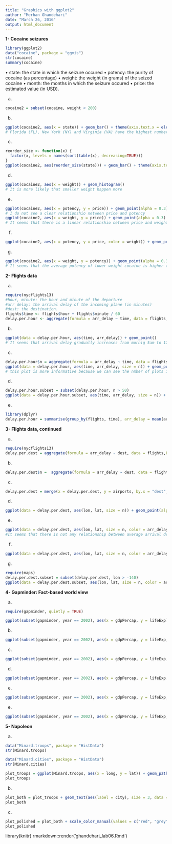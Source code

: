 ```yaml
---
title: "Graphics with ggplot2"
author: "Merhan Ghandehari"
date: "March 26, 2016"
output: html_document
---
```


**1- Cocaine seizures**

```r
library(ggplot2)
data("cocaine", package = "ggvis")
str(cocaine)
summary(cocaine)
```

• state: the state in which the seizure occured
• potency: the purity of cocaine (as percentage)
• weight: the weight (in grams) of the seized cocaine 
• month: the months in which the seizure occured
• price: the estimated value (in USD).

a)
```r
cocaine2 = subset(cocaine, weight < 200)
```

b)
```r
ggplot(cocaine2, aes(x = state)) + geom_bar() + theme(axis.text.x = element_text(angle = 90, hjust = 1))
# Florida (FL), New York (NY) and Virginia (VA) have the highest number of seizures
```

c)
```r
reorder_size <- function(x) {
  factor(x, levels = names(sort(table(x), decreasing=TRUE)))
}
ggplot(cocaine2, aes(reorder_size(state))) + geom_bar() + theme(axis.text.x = element_text(angle = 90, hjust = 1))
```


d)
```r
ggplot(cocaine2, aes(x = weight)) + geom_histogram()
# It is more likely that smaller weight happen more 
```

e)
```r
ggplot(cocaine2, aes(x = potency, y = price)) + geom_point(alpha = 0.3) 
# I do not see a clear relationshio netween price and potency
ggplot(cocaine2, aes(x = weight, y = price)) + geom_point(alpha = 0.3)
# It seems that there is a linear relationshio netween price and weight
```

f)
```r
ggplot(cocaine2, aes(x = potency, y = price, color = weight)) + geom_point(alpha = 0.5) + scale_color_gradient(trans = "log") 
```

g)
```r
ggplot(cocaine2, aes(x = weight, y = potency)) + geom_point(alpha = 0.3) + geom_smooth()
# It seems that the average potency of lower weight cocaine is higher (considering weights below 150 grams)
```


**2- Flights data**

a)
```r
require(nycflights13)
#hour, minute: the hour and minute of the departure
#arr delay: the arrival delay of the incoming plane (in minutes)
#dest: the destination.
flights$time <- flights$hour + flights$minute / 60
delay.per.hour <- aggregate(formula = arr_delay ~ time, data = flights, FUN = mean, na.rm = TRUE)
```

b)
```r
ggplot(data = delay.per.hour, aes(time, arr_delay)) + geom_point()
# It seems that arrival delay gradually increases from mornig 5am to 12am, and the sudenly we have several hour delays after midnight. So, it's better to take a flight in the morning.
```

c)
```r
delay.per.hour$n = aggregate(formula = arr_delay ~ time, data = flights, FUN = length)[, "arr_delay"]
ggplot(data = delay.per.hour, aes(time, arr_delay, size = n)) + geom_point(alpha = 0.3)
# this plot is more informative because we can see the nmber of plots is different hours.For example, the number of fights after midnight is mush less than the other hours that cannot be understood in the previous plot.
```

d)
```r
delay.per.hour.subset = subset(delay.per.hour, n > 50)
ggplot(data = delay.per.hour.subset, aes(time, arr_delay, size = n)) + geom_point() + scale_size_area()
```

e)
```r
library(dplyr)
delay.per.hour = summarise(group_by(flights, time), arr_delay = mean(arr_delay, na.rm = TRUE))
```

**3- Flights data, continued**

a)
```r
require(nycflights13)
delay.per.dest = aggregate(formula = arr_delay ~ dest, data = flights,FUN = mean, na.rm = TRUE)
```

b)
```r
delay.per.dest$n =  aggregate(formula = arr_delay ~ dest, data = flights, FUN = length)[, "arr_delay"]
```

c)
```r
delay.per.dest = merge(x = delay.per.dest, y = airports, by.x = "dest", by.y = "faa", all.x = T, all.y = F)
```

d)
```r
ggplot(data = delay.per.dest, aes(lon, lat, size = n)) + geom_point(alpha = 0.5)
```

e)
```r
ggplot(data = delay.per.dest, aes(lon, lat, size = n, color = arr_delay)) + geom_point()
#It seems that there is not any relationship between average arrival delay and number of departing planes
```

f)
```r
ggplot(data = delay.per.dest, aes(lon, lat, size = n, color = arr_delay)) + geom_point() + scale_size_area()
```

g)
```r
require(maps)
delay.per.dest.subset = subset(delay.per.dest, lon > -140)
ggplot(data = delay.per.dest.subset, aes(lon, lat, size = n, color = arr_delay)) + geom_point() + borders(database = "state", size = 0.5) + scale_size_area()

```


**4- Gapminder: Fact-based world view**

a)
```r
require(gapminder, quietly = TRUE)

ggplot(subset(gapminder, year == 2002), aes(x = gdpPercap, y = lifeExp)) + geom_point()
```

b)
```r
ggplot(subset(gapminder, year == 2002), aes(x = gdpPercap, y = lifeExp, fill = country, )) + geom_point(aes(size = sqrt(pop)), pch = 21, show_guide = FALSE)
```

c)
```r
ggplot(subset(gapminder, year == 2002), aes(x = gdpPercap, y = lifeExp, fill = country, )) + geom_point(aes(size = sqrt(pop)), pch = 21, show_guide = FALSE) + scale_x_log10()

```

d)
```r
ggplot(subset(gapminder, year == 2002), aes(x = gdpPercap, y = lifeExp, fill = country, )) + geom_point(aes(size = sqrt(pop)), pch = 21, show_guide = FALSE) + scale_x_log10() + scale_size_continuous(range = c(1,40))

```

e)
```r
ggplot(subset(gapminder, year == 2002), aes(x = gdpPercap, y = lifeExp, fill = country, )) + geom_point(aes(size = sqrt(pop)), pch = 21, show_guide = FALSE) + scale_x_log10() + scale_size_continuous(range = c(1,40)) + scale_fill_manual(values = country_colors)
```

e)
```r
ggplot(subset(gapminder, year == 2002), aes(x = gdpPercap, y = lifeExp, fill = country, )) + geom_point(aes(size = sqrt(pop)), pch = 21, show_guide = FALSE) + scale_x_log10() + scale_size_continuous(range = c(1,40)) + scale_fill_manual(values = country_colors) + facet_grid( . ~ continent)
```

**5- Napoleon**

a)
```r
data("Minard.troops", package = "HistData")
str(Minard.troops)

data("Minard.cities", package = "HistData")
str(Minard.cities)

plot_troops = ggplot(Minard.troops, aes(x = long, y = lat)) + geom_path(alpha = 0.6, aes(size = survivors, colour = direction, group = group), lineend = "round")
plot_troops
```

b)
```r
plot_both = plot_troops + geom_text(aes(label = city), size = 3, data = Minard.cities)
plot_both
```

c)
```r
plot_polished = plot_both + scale_color_manual(values = c("red", "grey")) + xlab(NULL) + ylab(NULL)
plot_polished
```


library(knitr)
rmarkdown::render('ghandehari_lab06.Rmd')
